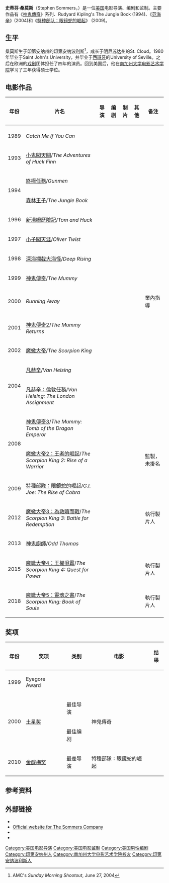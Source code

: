 {{NoteTA
|G1=Show
|G2=Movie
}}
{{藝人
| type           = 導演
| name           = 史蒂芬·桑莫斯
| image          = 
| birth_date     = {{Birth date and age|1962|03|20}} 
| birth_place    = {{USA}}[[印地安納州|印地安納州]][[印第安纳波利斯|印第安纳波利斯]]
| birth_name     = 
| nationality    = {{USA}}
| education      = St. Cloud Apollo High School
| alma_mater     = [[College_of_Saint_Benedict_and_Saint_John's_University|Saint John's University]]<br>[[University_of_Seville|University of Seville]]
| occupation     = 电影导演、编剧、监制
| years_active   = 1989年至今
| notable_works  = 
| networth       = 
| spouse         = Jana Sommers (1993年至今)
| website        = http://www.stephensommers.com
}}

'''史蒂芬·桑莫斯'''（Stephen Sommers，{{bd|1962年|3月20日|||}}）是一位[[美国|美国]]电影导演、编剧和监制。主要作品有《[[神鬼傳奇|神鬼傳奇]]》系列、Rudyard Kipling's The Jungle Book (1994)、《[[凡赫辛_(電影)|范海辛]]》(2004)和《[[特种部队：眼镜蛇的崛起|特种部队：眼镜蛇的崛起]]》 (2009)。

==生平==
桑莫斯生于[[印第安纳州|印第安纳州]]的[[印第安纳波利斯|印第安纳波利斯]]<ref>AMC's ''Sunday Morning Shootout'', June 27, 2004</ref>，成长于[[明尼苏达州|明尼苏达州]]的St. Cloud。1980年毕业于Saint John's University，并毕业于[[西班牙|西班牙]]的University of Seville。之后在欧洲的[[戏剧|戏剧]]团体担任了四年的演员。回到美国后，他在[[南加州大学电影艺术学院|南加州大学电影艺术学院]]学习了三年获得硕士学位。

==电影作品==
{| class="wikitable"
|-
! 年份
! 片名
! 导演
! 编剧
! 制片
! 其他
! 备注
|-
|- 
| 1989
| ''Catch Me If You Can''
| {{yes}}
| {{yes}}
|
|
|
|-
| 1993
| [[小鬼闖天關|小鬼闖天關]]/''The Adventures of Huck Finn''
| {{yes}}
| {{yes}}
| 
| 
|
|-
| rowspan="2"| 1994
| [[終極任務_(1994年電影)|終極任務]]/''Gunmen''
| 
| {{yes}}
| 
|
| 
|-
| [[森林王子_(1994年電影)|森林王子]]/''The Jungle Book''
| {{yes}}
| {{yes}}
|
| 
| 
|-
| 1996
| [[新湯姆歷險記|新湯姆歷險記]]/''Tom and Huck''
| 
| {{yes}}
| {{yes}}
|
| 
|-
| 1997
| [[小子闖天涯|小子闖天涯]]/''Oliver Twist''
| 
| 
| {{yes}}
|
| 
|-
| 1998
| [[深海攔截大海怪|深海攔截大海怪]]/''Deep Rising''
| {{yes}}
| {{yes}}
| 
|
| 
|-
| 1999
| [[神鬼傳奇|神鬼傳奇]]/''The Mummy''
| {{yes}}
| {{yes}}
| 
| 
|
|-
| 2000
| ''Running Away''
|
|
| 
| {{yes}}
| 業內指導
|-
| 2001
| [[神鬼傳奇2|神鬼傳奇2]]/''The Mummy Returns''
| {{yes}}
| {{yes}}
| 
|
| 
|-
| 2002
| [[魔蠍大帝|魔蠍大帝]]/''The Scorpion King''
| 
| {{yes}}
| {{yes}}
| 
| 
|-
| rowspan="2"| 2004
| [[凡赫辛_(電影)|凡赫辛]]/''Van Helsing''
| {{yes}}
| {{yes}}
| {{yes}}
|
|
|-
| [[凡赫辛：倫敦任務|凡赫辛：倫敦任務]]/''Van Helsing: The London Assignment''
| 
| 
| {{yes}}
|
|
|-
| rowspan="2"| 2008
| [[神鬼傳奇3|神鬼傳奇3]]/''The Mummy: Tomb of the Dragon Emperor''
|
| 
| {{yes}}
| {{yes}}
|
|-
| [[魔蠍大帝2：王者的崛起|魔蠍大帝2：王者的崛起]]/''The Scorpion King 2: Rise of a Warrior''
| 
|
| {{yes}}
| {{yes}}
|監製，未掛名
|-
| 2009
| [[特種部隊：眼鏡蛇的崛起|特種部隊：眼鏡蛇的崛起]]/''G.I. Joe: The Rise of Cobra''
| {{yes}}
| {{yes}}
| {{yes}}
|
|
|-
| 2012
| [[魔蠍大帝3：為救贖而戰|魔蠍大帝3：為救贖而戰]]/''The Scorpion King 3: Battle for Redemption''
| 
| 
| {{yes}}
|
| 執行製片人
|-
| 2013
| [[神鬼廚師|神鬼廚師]]/''Odd Thomas''
| {{yes}}
| {{yes}}
| {{yes}}
| {{yes}}
|
|-
| 2015
| [[魔蠍大帝4：王權爭霸|魔蠍大帝4：王權爭霸]]/''The Scorpion King 4: Quest for Power''
| 
| 
| {{yes}}
| 
| 執行製片人
|-
| 2018
| [[魔蠍大帝5：靈魂之書|魔蠍大帝5：靈魂之書]]/''The Scorpion King: Book of Souls''
| 
| 
| {{yes}}
| 
| 執行製片人
|}

==奖项==
{| class="wikitable"
|-
! 年份 !! 奖项 !! 类别 !! 电影 !! 结果
|-
| 1999 || Eyegore Award || || || {{won}}
|-
| rowspan="2"| 2000 || rowspan="2"| [[土星奖|土星奖]] || 最佳导演 || rowspan="2"| 神鬼傳奇 || {{nom}}
|-
| 最佳编剧 || {{nom}}
|-
| 2010 || [[金酸梅奖|金酸梅奖]] || 最差导演 || 特種部隊：眼鏡蛇的崛起 || {{nom}}
|}

==参考资料==
{{reflist}}

==外部链接==
* {{Official website|http://www.stephensommers.com}}
* [https://web.archive.org/web/20060514160750/http://www.sommerscompany.com/ Official website for The Sommers Company]
* {{IMDb name|814085}}
* {{amg name|112124}}

{{Authority control}}
{{DEFAULTSORT:Sommers, Stephen}}
[[Category:美国电影导演|Category:美国电影导演]]
[[Category:美国电影监制|Category:美国电影监制]]
[[Category:美国男性编剧|Category:美国男性编剧]]
[[Category:印第安纳州人|Category:印第安纳州人]]
[[Category:南加州大学电影艺术学院校友|Category:南加州大学电影艺术学院校友]]
[[Category:印第安纳波利斯人|Category:印第安纳波利斯人]]